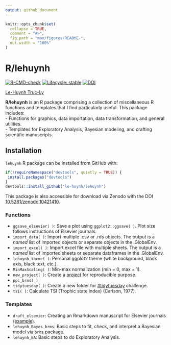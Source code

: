 ```yaml
---
output: github_document
---
```


<!-- README.md is generated from README.Rmd. Please edit that file -->

```r
knitr::opts_chunk$set(
  collapse = TRUE,
  comment = "#>",
  fig.path = "man/figures/README-",
  out.width = "100%"
)
```

# R/lehuynh

<!-- badges: start -->
[![R-CMD-check](https://github.com/le-huynh/lehuynh/actions/workflows/R-CMD-check.yaml/badge.svg)](https://github.com/le-huynh/lehuynh/actions/workflows/R-CMD-check.yaml) 
[![Lifecycle: stable](https://img.shields.io/badge/lifecycle-stable-brightgreen.svg)](https://lifecycle.r-lib.org/articles/stages.html#stable)
[![DOI](https://zenodo.org/badge/389311777.svg)](https://zenodo.org/doi/10.5281/zenodo.10421410)
<!-- badges: end -->


[Le-Huynh Truc-Ly](https://lehuynh.rbind.io/)

**R/lehuynh** is an R package comprising a collection of miscellaneous R functions and templates that I find particularly useful. 
This package includes:  
- Functions for graphics, data importation, data transformation, and general utilities.  
- Templates for Exploratory Analysis, Bayesian modeling, and crafting scientific manuscripts.  

## Installation

`lehuynh` R package can be installed from GitHub with:

``` r
if(!requireNamespace("devtools", quietly = TRUE)) {
 install.packages("devtools")
}
devtools::install_github("le-huynh/lehuynh")
```

This package is also accessible for download via Zenodo with the DOI [10.5281/zenodo.10421410](https://zenodo.org/doi/10.5281/zenodo.10421410).

### Functions
- `ggsave_elsevier( )`: Save a plot using `ggplot2::ggsave( )`. Plot size follows instructions of Elsevier journals.
- `import_data( )`: Import multiple .csv or .rds objects. The output is a *named* list of imported objects or separate objects in the .GlobalEnv.
- `import_excel( )`: Import excel file with multiple sheets. The output is a *named* list of imported sheets or separate dataframes in the .GlobalEnv. 
- `lehuynh_theme( )`: Personal ggplot2 theme (white background, black axis, black text, etc.).
- `MinMaxScaling( )`: Min-max normalization (min = 0, max = 1).
- `new_project( )`: Create a [project](https://github.com/SchlossLab/new_project) for reproducible purpose.
- `ppc_brms( )`
- `tidytuesday( )`: Create a new folder for [#tidytuesday](https://github.com/rfordatascience/tidytuesday) challenge.
- `tsi( )`: Calculate TSI (Trophic state index) (Carlson, 1977).

### Templates
- `draft_elsevier`: Creating an Rmarkdown manuscript for Elsevier journals [(example)](https://github.com/le-huynh/writing_journal_article_in_rmarkdown/tree/master/elsevier).
- `lehuynh_Bayes_brms`: Basic steps to fit, check, and interpret a Bayesian model via `brms` package.
- `lehuynh_EA`: Basic steps to do Exploratory Analysis.
